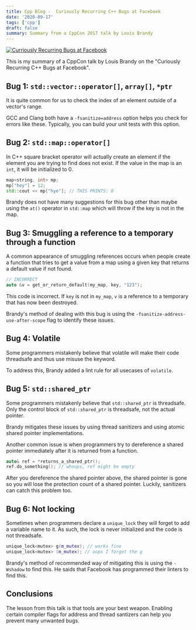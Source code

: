 ```yaml
---
title: Cpp Blog -  Curiously Recurring C++ Bugs at Facebook
date: '2020-09-17'
tags: ['cpp']
draft: false
summary: Summary from a CppCon 2017 talk by Louis Brandy
---
```


[![Curriously Recurring Bugs at Facebook](http://img.youtube.com/vi/lkgszkPnV8g/0.jpg)](http://www.youtube.com/watch?v=lkgszkPnV8g)

This is my summary of a CppCon talk by Louis Brandy on the "Curiously Recurring C++ Bugs at Facebook".

## Bug 1: `std::vector::operator[]`, `array[]`, `*ptr`

It is quite common for us to check the index of an element outside of a vector's range.

GCC and Clang both have a `-fsanitize=address` option helps you check for errors like these. Typically, you can build your unit tests with this option.

## Bug 2: `std::map::operator[]`

In C++ square bracket operator will actually create an element if the element you are trying to find does not exist. If the value in the map is an `int`, it will be initialized to 0.

```cpp
map<string, int> mp;
mp["hey"] = 12;
std::cout << mp["hye"]; // THIS PRINTS: 0
```

Brandy does not have many suggestions for this bug other than maybe using the `at()` operator in `std::map` which will throw if the key is not in the map.

## Bug 3: Smuggling a reference to a temporary through a function

A common appearance of smuggling references occurs when people create a function that tries to get a value from a map using a given key that returns a default value if not found.

```cpp
// INCORRECT
auto &v = get_or_return_default(my_map, key, "123");
```

This code is incorrect. If `key` is not in `my_map`, `v` is a reference to a temporary that has now been destroyed.

Brandy's method of dealing with this bug is using the `-fsanitize-address-use-after-scope` flag to identify these issues.

## Bug 4: Volatile

Some programmers mistakenly believe that volatile will make their code threadsafe and thus use misuse the keyword.

To address this, Brandy added a lint rule for all usecases of `volatile`.

## Bug 5: `std::shared_ptr`

Some programmers mistakenly believe that `std::shared_ptr` is threadsafe. Only the control block of `std::shared_ptr` is threadsafe, not the actual pointer.

Brandy mitigates these issues by using thread sanitizers and using atomic shared pointer implementations.

Another common issue is when programmers try to dereference a shared pointer immediately after it is returned from a function.

```cpp
auto& ref = *returns_a_shared_ptr();
ref.do_something(); // whoops, ref might be empty
```

After you dereference the shared pointer above, the shared pointer is gone so you will lose the protection count of a shared pointer. Luckily, sanitizers can catch this problem too.

## Bug 6: Not locking

Sometimes when programmers declare a `unique_lock` they will forget to add a variable name to it. As such, the lock is never initialized and the code is not threadsafe.

```cpp
unique_lock<mutex> g(m_mutex); // works fine
unique_lock<mutex> (m_mutex); // oops I forgot the g
```

Brandy's method of recommended way of mitigating this is using the `-Wshadow` to find this. He saids that Facebook has programmed their linters to find this.

## Conclusions

The lesson from this talk is that tools are your best weapon. Enabling certain compiler flags for address and thread santizers can help you prevent many unwanted bugs.
